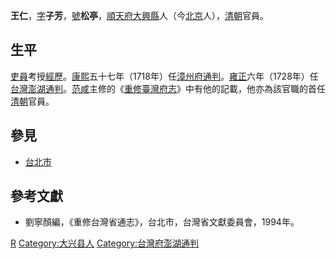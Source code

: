 {{Otheruses|other=名为王仁的其他人物|王仁}}
{{Otheruses|other=名为王子芳的其他人物|王子芳}}

'''王仁'''，[[表字|字]]'''子芳'''，[[號|號]]'''松亭'''，[[順天府|順天府]][[大兴县_(金朝)|大興縣]]人（今[[北京|北京]]人），[[清朝|清朝]]官員。

== 生平 ==
[[吏員|吏員]]考授[[經歷_(官職)|經歷]]。[[康熙|康熙]]五十七年（1718年）任[[漳州府|漳州府]][[通判|通判]]。[[雍正|雍正]]六年（1728年）任[[台灣|台灣]][[澎湖|澎湖]][[通判|通判]]。[[范咸|范咸]]主修的《[[重修臺灣府志|重修臺灣府志]]》中有他的記載，他亦為該官職的首任[[清朝|清朝]]官員。

==參見==
*[[台北市|台北市]]

==參考文獻==
*劉寧顏編，《重修台灣省通志》，台北市，台灣省文獻委員會，1994年。

{{start box}}
{{s-off}}
{{s-before|無（首任）}}
{{s-title|[[澎湖|澎湖]][[通判|通判]]|1728年上任}}
{{s-after|[[梁樟|梁樟]]}}
{{end box}}

{{Authority control}}
{{DEFAULTSORT:Wang王仁}}
[[Category:王姓|R]]
[[Category:大兴县人|Category:大兴县人]]
[[Category:台灣府澎湖通判|Category:台灣府澎湖通判]]

{{清朝官员小作品}}
